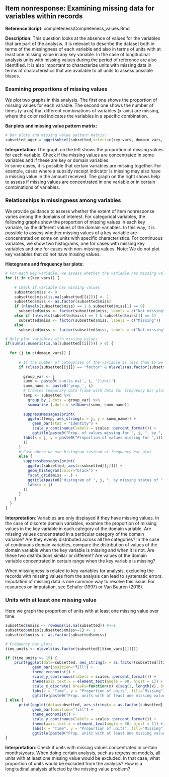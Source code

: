  
## Item nonresponse: Examining missing data for variables within records 

**Reference Script**: completeness\\Completeness_values.Rmd

**Description**: This question looks at the absence of values for the variables that are part of the analysis. It is relevant to describe the dataset both in terms of the missingness of each variable and also in terms of units with at least one missing value in any key variable. In the case of longitudinal analysis units with missing values during the period of reference are also identified. It is also important to characterize units with missing data in terms of characteristics that are available to all units to assess possible biases.   
  
  
### Examining proportions of missing values

We plot two graphs in this analysis. The first one shows the proportion of missing values for each variable. The second one shows the number of times (y-axis) that different combinations of variables (x-axis) are missing, where the color red indicates the variables in a specific combination.

**Bar plots and missing value pattern matrix:**
```r
# Bar plots and missing value pattern matrix:
subsetted_aggr = aggr(subset(subsetted,select=c(key_vars, domain_vars, id_vars, time_vars, location_vars)), numbers=TRUE, prop=c(TRUE,FALSE), cex.axis=.7, gap=3, ylab=c("Proportion of missingness","Missingness Pattern"))
```

**Interpretation**: The graph on the left shows the proportion of missing values for each variable.  Check if the missing values are concentrated in some variables and if these are key or domain variables.  
In some cases, it is possible that certain variables are missing together. For example, cases where a subsidy receipt indicator is missing may also have a missing value in the amount received. The graph on the right shows help to assess if missing values are concentrated in one variable or in certain combinations of variables.  



### Relationships in missingness among variables

We provide guidance to assess whether the extent of item nonresponse varies among the domains of interest. For categorical variables, the following graphs show the proportion of missing values in each key variable, by the different values of the domain variables. In this way, it is possible to assess whether missing values of a key variable are concentrated on some on units with specific characteristics. For continuous variables, we show two histograms, one for cases with missing key variables and one for cases with non-missing values. Note: We do not plot key variables that do not have missing values.   

**Histograms and frequency bar plots:**
```r
# For each key variable, we assess whether the variable has missing values
for (i in c(key_vars)) {
    
    # Check if variable has missing values
    subsetted$miss <- 0
    subsetted$miss[is.na(subsetted[[i]])] <- 1
    subsetted$miss <- as.factor(subsetted$miss)
    if (nlevels(subsetted$miss) == 1 & subsetted$miss[1] == 0) 
      subsetted$miss <- factor(subsetted$miss, labels = c("Not missing"))
    else if (nlevels(subsetted$miss) == 1 & subsetted$miss[1] == 1) 
      subsetted$miss <- factor(subsetted$miss, labels = c("Missing"))
    else 
      subsetted$miss <- factor(subsetted$miss, labels = c("Not missing", "Missing"))

# Only plot variables with missing values
if(sum(as.numeric(is.na(subsetted[[i]]))) > 0) {
  
  for (j in c(domain_vars)) {
      
      # If the number of categories of the variable is less than 15 we use frequency bar plots, otherwise we use histograms. 
      if (class(subsetted[[j]]) == "factor" & nlevels(as.factor(subsetted[[j]])) < 15) {
          
        group_var <- j
        summ <- paste0('sum(is.na(', i, '))/n()')
        summ_name <- paste0('prop_', i)  
        # Creates temporary data frame with data for frequency bar plot
        temp <- subsetted %>%
          group_by_(.dots = group_var) %>%
          summarise_(.dots = setNames(summ, summ_name))
        
        suppressMessages(print(
          ggplot(temp, aes_string(x = j, y = summ_name)) + 
            geom_bar(stat = "identity") +
            scale_y_continuous(labels = scales::percent_format()) + 
            ggtitle(paste0("Prop. of values missing for ", i, ", by ", j), subtitle = paste0("Subset: ",subset_text ) ) +
        labs(x = j, y = paste0("Proportion of values missing for ",i))
        ))
      }
      # Case where we use histogram instead of frequency bar plot
      else {
        suppressMessages(print(
          ggplot(subsetted, aes(x=subsetted[[j]])) +
          geom_histogram(color="black") + 
          facet_grid(miss ~ .) + 
          ggtitle(paste0("Histogram of ", j, ", by missing status of ", i), subtitle = paste0("Subset: ",subset_text ) ) +
          labs(x = j)
        ))
      }
    }
  }
}


```

**Interpretation**: Variables are only displayed if they have missing values. In the case of discrete domain variables, examine the proportion of missing values in the key variable in each category of the domain variable. Are missing values concentrated in a particular category of the domain variable? Are they evenly distributed across all the categories? In the case of continuous domain variables, compare the distribution of values of the domain variable when the key variable is missing and when it is not. Are these two distributions similar or different? Are values of the domain variable concentrated in certain range when the key variable is missing?

When missingness is related to key variables for analysis, excluding the records with missing values from the analysis can lead to systematic errors. Imputation of missing data is one common way to resolve this issue. For resources on imputation, see Schafer (1997) or Van Buuren (2018).
   


### Units with at least one missing value

Here we graph the proportion of units with at least one missing value over time.

```r

subsetted$nmiss <- rowSums(is.na(subsetted)) #>=1
subsetted$nmiss[subsetted$nmiss>=1] <- 1
subsetted$nmiss <- as.factor(subsetted$nmiss)

# Frequency bar plots
time_units <- nlevels(as.factor(subsetted[[time_vars[1]]]))

if (time_units >= 15) {
    print(ggplot(data=subsetted, aes_string(x = as.factor(subsetted[[time_vars[1]]]), fill=subsetted$nmiss )) + 
            geom_bar(position="fill") + 
            theme_economist() + 
            scale_y_continuous(labels = scales::percent_format()) + 
            theme(axis.text.x = element_text(angle = 90, hjust = 1)) + 
            scale_x_discrete( breaks=function(x) x[seq(1, length(x), by=5)] ) +
            labs(x = "Time", y = "Proportion of units", fill="Missing") + 
            ggtitle(paste0("Prop. units with at least one missing value", ""), subtitle = paste0("Subset: ",subset_text )) ) 
} else {
      print(ggplot(data=subsetted, aes_string(x = as.factor(subsetted[[time_vars[1]]]), fill=subsetted$nmiss  )) +             
            geom_bar(position="fill") + 
            theme_economist() + 
            scale_y_continuous(labels = scales::percent_format()) +
            theme(axis.text.x = element_text(angle = 90, hjust = 1)) + 
            labs(x = "Time", y = "Proportion of units", fill="Missing") + 
            ggtitle(paste0("Prop. units with at least one missing value",""), subtitle = paste0("Subset: ",subset_text )) ) 
}


```

**Interpretation**: Check if units with missing values concentrated in certain months/years. When doing certain analysis, such as regression models, all units with at least one missing value would be excluded. In that case, what proportion of units would be excluded from the analysis? How is a longitudinal analysis affected by the missing value problem?  